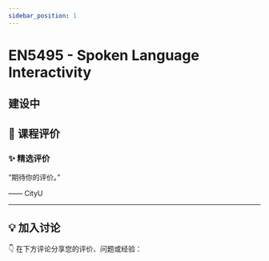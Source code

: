 ```yaml
---
sidebar_position: 1
---
```



# EN5495 - Spoken Language Interactivity

## 建设中

## **💬 课程评价**

### ✨ **精选评价**
<div className={commentStyles.commentBox}>
    <p className={commentStyles.commentText}>
        “期待你的评价。”
    </p>
    <p className={commentStyles.commentAuthor}>—— CityU</p>
</div>

---

## **💡 加入讨论**

👇 在下方评论分享您的评价、问题或经验：
<Utterances />

